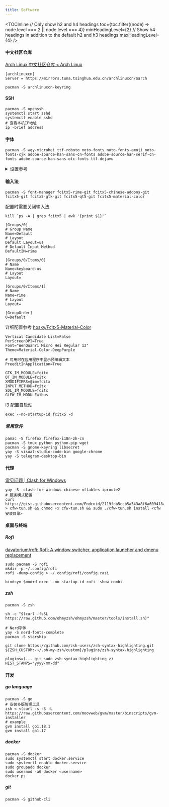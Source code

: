 ```yaml
---
title: Software
---
```



<TOCInline
  // Only show h2 and h4 headings
  toc={toc.filter((node) => node.level === 2 || node.level === 4)}
  minHeadingLevel={2}
  // Show h4 headings in addition to the default h2 and h3 headings
  maxHeadingLevel={4}
/>

#### 中文社区仓库

[Arch Linux 中文社区仓库 « Arch Linux](https://www.archlinuxcn.org/archlinux-cn-repo-and-mirror/)

```shell title=/etc/pacman.conf
[archlinuxcn]
Server = https://mirrors.tuna.tsinghua.edu.cn/archlinuxcn/$arch
```

```
pacman -S archlinuxcn-keyring
```

#### SSH

```shell
pacman -S openssh
systemctl start sshd
systemctl enable sshd
# 查看本机IP地址
ip -brief address
```

#### 字体

```shell
pacman -S wqy-microhei ttf-roboto noto-fonts noto-fonts-emoji noto-fonts-cjk adobe-source-han-sans-cn-fonts adobe-source-han-serif-cn-fonts adobe-source-han-sans-otc-fonts ttf-dejavu
```

<details>
  <summary>设置参考</summary>

[Font Configuration (简体中文)/Chinese (简体中文) - ArchWiki](https://wiki.archlinux.org/title/Font_Configuration_%28%E7%AE%80%E4%BD%93%E4%B8%AD%E6%96%87%29/Chinese_%28%E7%AE%80%E4%BD%93%E4%B8%AD%E6%96%87%29#Anti-aliasing_%E6%95%88%E6%9E%9C%E7%9A%84%E5%AD%97%E4%BD%93%E5%8F%82%E8%80%83%E9%85%8D%E7%BD%AE)

```xml title=~/.config/fontconfig/fonts.conf

<?xml version="1.0"?>
<!DOCTYPE fontconfig SYSTEM "fonts.dtd">
<fontconfig>
  <its:rules xmlns:its="http://www.w3.org/2005/11/its" version="1.0">
    <its:translateRule
      translate="no"
      selector="/fontconfig/*[not(self::description)]"
    />
  </its:rules>

  <description>Android Font Config</description>

  <!-- Font directory list -->

  <dir>/usr/share/fonts</dir>
  <dir>/usr/local/share/fonts</dir>
  <dir prefix="xdg">fonts</dir>
  <!-- the following element will be removed in the future -->
  <dir>~/.fonts</dir>

  <!-- 关闭内嵌点阵字体 -->
  <match target="font">
    <edit name="embeddedbitmap" mode="assign">
      <bool>false</bool>
    </edit>
  </match>

  <!-- 英文默认字体使用 Roboto 和 Noto Serif ,终端使用 DejaVu Sans Mono. -->
  <match>
    <test qual="any" name="family">
      <string>serif</string>
    </test>
    <edit name="family" mode="prepend" binding="strong">
      <string>Noto Serif</string>
    </edit>
  </match>
  <match target="pattern">
    <test qual="any" name="family">
      <string>sans-serif</string>
    </test>
    <edit name="family" mode="prepend" binding="strong">
      <string>Roboto</string>
    </edit>
  </match>
  <match target="pattern">
    <test qual="any" name="family">
      <string>monospace</string>
    </test>
    <edit name="family" mode="prepend" binding="strong">
      <string>DejaVu Sans Mono</string>
    </edit>
  </match>

  <!-- 中文默认字体使用思源黑体和思源宋体,不使用　Noto Sans CJK SC 是因为这个字体会在特定情况下显示片假字. -->
  <match>
    <test name="lang" compare="contains">
      <string>zh</string>
    </test>
    <test name="family">
      <string>serif</string>
    </test>
    <edit name="family" mode="prepend">
      <string>Source Han Serif CN</string>
    </edit>
  </match>
  <match>
    <test name="lang" compare="contains">
      <string>zh</string>
    </test>
    <test name="family">
      <string>sans-serif</string>
    </test>
    <edit name="family" mode="prepend">
      <string>Source Han Sans CN</string>
    </edit>
  </match>
  <match>
    <test name="lang" compare="contains">
      <string>zh</string>
    </test>
    <test name="family">
      <string>monospace</string>
    </test>
    <edit name="family" mode="prepend">
      <string>Noto Sans Mono CJK SC</string>
    </edit>
  </match>

  <!-- Windows & Linux Chinese fonts. -->
  <!-- 把所有常见的中文字体映射到思源黑体和思源宋体，这样当这些字体未安装时会使用思源黑体和思源宋体.
解决特定程序指定使用某字体，并且在字体不存在情况下不会使用fallback字体导致中文显示不正常的情况. -->
  <match target="pattern">
    <test qual="any" name="family">
      <string>WenQuanYi Zen Hei</string>
    </test>
    <edit name="family" mode="assign" binding="same">
      <string>Source Han Sans CN</string>
    </edit>
  </match>
  <match target="pattern">
    <test qual="any" name="family">
      <string>WenQuanYi Micro Hei</string>
    </test>
    <edit name="family" mode="assign" binding="same">
      <string>Source Han Sans CN</string>
    </edit>
  </match>
  <match target="pattern">
    <test qual="any" name="family">
      <string>WenQuanYi Micro Hei Light</string>
    </test>
    <edit name="family" mode="assign" binding="same">
      <string>Source Han Sans CN</string>
    </edit>
  </match>
  <match target="pattern">
    <test qual="any" name="family">
      <string>Microsoft YaHei</string>
    </test>
    <edit name="family" mode="assign" binding="same">
      <string>Source Han Sans CN</string>
    </edit>
  </match>
  <match target="pattern">
    <test qual="any" name="family">
      <string>SimHei</string>
    </test>
    <edit name="family" mode="assign" binding="same">
      <string>Source Han Sans CN</string>
    </edit>
  </match>
  <match target="pattern">
    <test qual="any" name="family">
      <string>SimSun</string>
    </test>
    <edit name="family" mode="assign" binding="same">
      <string>Source Han Serif CN</string>
    </edit>
  </match>
  <match target="pattern">
    <test qual="any" name="family">
      <string>SimSun-18030</string>
    </test>
    <edit name="family" mode="assign" binding="same">
      <string>Source Han Serif CN</string>
    </edit>
  </match>

  <!-- Load local system customization file -->
  <include ignore_missing="yes">conf.d</include>

  <!-- Font cache directory list -->

  <cachedir>/var/cache/fontconfig</cachedir>
  <cachedir prefix="xdg">fontconfig</cachedir>
  <!-- the following element will be removed in the future -->
  <cachedir>~/.fontconfig</cachedir>

  <config>
    <!-- Rescan configuration every 30 seconds when FcFontSetList is called -->
    <rescan>
      <int>30</int>
    </rescan>
  </config>
</fontconfig>
```

</details>

#### 输入法

```shell
pacman -S font-manager fcitx5-rime-git fcitx5-chinese-addons-git fcitx5-git fcitx5-gtk-git fcitx5-qt5-git fcitx5-material-color
```

配置时需要关闭输入法

```shell
kill `ps -A | grep fcitx5 | awk '{print $1}'`
```

```shell title=~/.config/fcitx5/profile
[Groups/0]
# Group Name
Name=Default
# Layout
Default Layout=us
# Default Input Method
DefaultIM=rime

[Groups/0/Items/0]
# Name
Name=keyboard-us
# Layout
Layout=

[Groups/0/Items/1]
# Name
Name=rime
# Layout
Layout=

[GroupOrder]
0=Default
```

详细配置参考
[hosxy/Fcitx5-Material-Color](https://github.com/hosxy/Fcitx5-Material-Color)

```shell title=~/.config/fcitx5/conf/classicui.conf
Vertical Candidate List=False
PerScreenDPI=True
Font="WenQuanYi Micro Hei Regular 13"
Theme=Material-Color-DeepPurple
```

```shell title=~/.config/fcitx5/conf/pinyin.conf
# 可用时在应用程序中显示预编辑文本
PreeditInApplication=True
```

```shell title=/etc/environment
GTK_IM_MODULE=fcitx
QT_IM_MODULE=fcitx
XMODIFIERS=@im=fcitx
INPUT_METHOD=fcitx
SDL_IM_MODULE=fcitx
GLFW_IM_MODULE=ibus
```

i3 配置自启动

```shell title=~/.config/i3/config
exec --no-startup-id fcitx5 -d
```

##### 常用软件

```shell
pamac -S firefox firefox-i18n-zh-cn
pacman -S tmux python python-pip wget
pacman -S gnome-keyring libsecret
yay -S visual-studio-code-bin google-chrome
yay -S telegram-desktop-bin
```

#### 代理

[常见问题 | Clash for Windows](https://docs.cfw.lbyczf.com/contents/questions.html#service-mode-%E6%97%A0%E6%B3%95%E5%AE%89%E8%A3%85-windows)

```
yay -S  clash-for-windows-chinese nftables iproute2
# 服务模式配置
curl https://gist.githubusercontent.com/Fndroid/2119fcb5ccb5a543a8f6a609418ae43f/raw/592eba4f480c7ccb4f29c9b8e80d24bfd5dda8cf/linux.sh > cfw-tun.sh && chmod +x cfw-tun.sh && sudo ./cfw-tun.sh install <cfw安装目录>

```

#### 桌面与终端

##### Rofi

[davatorium/rofi: Rofi: A window switcher, application launcher and dmenu replacement](https://github.com/davatorium/rofi)

```shell
sudo pacman -S rofi
mkdir -p ~/.config/rofi
rofi -dump-config > ~/.config/rofi/config.rasi
```

```shell title=~/.config/i3/config
bindsym $mod+d exec --no-startup-id rofi -show combi
```

##### zsh

```
pacman -S zsh

sh -c "$(curl -fsSL https://raw.github.com/ohmyzsh/ohmyzsh/master/tools/install.sh)"

# Nerd字体
yay -S nerd-fonts-complete
pacman -S starship

git clone https://github.com/zsh-users/zsh-syntax-highlighting.git ${ZSH_CUSTOM:-~/.oh-my-zsh/custom}/plugins/zsh-syntax-highlighting
```

```shell title=~/.zshrc
plugins=(... git sudo zsh-syntax-highlighting z)
HIST_STAMPS="yyyy-mm-dd"
```

#### 开发

##### go language

```shell
pacman -S go
# 安装多版管理工具
zsh < <(curl -s -S -L https://raw.githubusercontent.com/moovweb/gvm/master/binscripts/gvm-installer
# example
gvm install go1.18.1
gvm install go1.17

```

##### docker

```
pacman -S docker
sudo systemctl start docker.service
sudo systemctl enable docker.service
sudo groupadd docker
sudo usermod -aG docker <username>
docker ps
```

##### git

```shell
pacman -S github-cli
```
